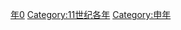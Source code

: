 {{Catnav|頁面分類|历史|歷史時代|年|11世纪各年}}

{{catmore}}
{{Commons category|1080}}

[[Category:1080年代|年0]]
[[Category:11世纪各年|Category:11世纪各年]]
[[Category:申年|Category:申年]]